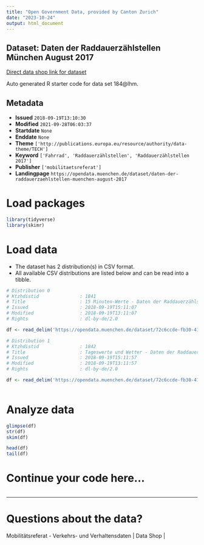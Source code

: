 ```yaml
---
title: "Open Government Data, provided by Canton Zurich"
date: "2023-10-24"
output: html_document
---
```


## Dataset: Daten der Raddauerzählstellen München August 2017

[Direct data shop link for dataset](https://opendata.muenchen.de/dataset/daten-der-raddauerzaehlstellen-muenchen-august-2017)

Auto generated R starter code for data set 184@lhm.

## Metadata

- **Issued** `2018-09-19T13:10:30`
- **Modified** `2021-09-28T06:03:37`
- **Startdate** `None`
- **Enddate** `None`
- **Theme** `['http://publications.europa.eu/resource/authority/data-theme/TECH']`
- **Keyword** `['Fahrrad', 'Raddauerzählstellen', 'Raddauerzählstellen 2017']`
- **Publisher** `['mobilitaetsreferat']`
- **Landingpage** `https://opendata.muenchen.de/dataset/daten-der-raddauerzaehlstellen-muenchen-august-2017`


# Load packages

```r

library(tidyverse)
library(skimr)

```

# Load data

-   The dataset has 2 distribution(s) in CSV format.
-   All available CSV distributions are listed below and can be read into a tibble.

```r

# Distribution 0
# Ktzhdistid               : 1841
# Title                    : 15 Minuten-Werte - Daten der Raddauerzählstellen München August 2017
# Issued                   : 2018-09-19T15:11:07
# Modified                 : 2018-09-19T13:11:07
# Rights                   : dl-by-de/2.0

df <- read_delim('https://opendata.muenchen.de/dataset/72c6ccde-fb30-4129-ba3c-86afb40af405/resource/12e8c6b9-c7f7-47ee-b442-e68dc48fa538/download/rad20170815min.csv')

# Distribution 1
# Ktzhdistid               : 1842
# Title                    : Tageswerte und Wetter - Daten der Raddauerzählstellen München August 2017
# Issued                   : 2018-09-19T15:11:57
# Modified                 : 2018-09-19T13:11:57
# Rights                   : dl-by-de/2.0

df <- read_delim('https://opendata.muenchen.de/dataset/72c6ccde-fb30-4129-ba3c-86afb40af405/resource/72056b6a-bfdc-4e8d-96b7-c22b98dc3e69/download/rad201708tage.csv')



```

# Analyze data

```r

glimpse(df)
str(df)
skim(df)

head(df)
tail(df)

```

# Continue your code here...

```r

```

------------------------------------------------------------------------

# Questions about the data?

Mobilitätsreferat - Verkehrs- und Verhaltensdaten | Data Shop | 
